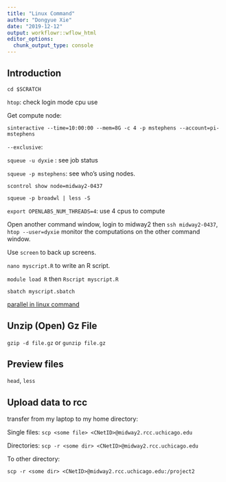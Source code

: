 ```yaml
---
title: "Linux Command"
author: "Dongyue Xie"
date: "2019-12-12"
output: workflowr::wflow_html
editor_options:
  chunk_output_type: console
---
```


## Introduction

`cd $SCRATCH`

`htop`: check login mode cpu use

Get compute node:

`sinteractive --time=10:00:00 --mem=8G -c 4 -p mstephens --account=pi-mstephens`

`--exclusive`: 

`squeue -u dyxie` : see job status

`squeue -p mstephens`: see who's using nodes.

`scontrol show node=midway2-0437`

`squeue -p broadwl | less -S`

`export OPENLABS_NUM_THREADS=4`: use 4 cpus to compute 


Open another command window, login to midway2 then `ssh midway2-0437`, `htop --user=dyxie` monitor the computations on the other command window.

Use `screen` to back up screens. 

`nano myscript.R` to write an R script. 

`module load R` then `Rscript myscript.R`


`sbatch myscript.sbatch` 

[parallel in linux command](https://www.msi.umn.edu/support/faq/how-can-i-use-gnu-parallel-run-lot-commands-parallel)

## Unzip (Open) Gz File

`gzip -d file.gz` or `gunzip file.gz`

## Preview files

`head`, `less`

## Upload data to rcc

transfer from my laptop to my home directory:

Single files: `scp <some file> <CNetID>@midway2.rcc.uchicago.edu`

Directories:  `scp -r <some dir> <CNetID>@midway2.rcc.uchicago.edu`

To other directory:

`scp -r <some dir> <CNetID>@midway2.rcc.uchicago.edu:/project2`
